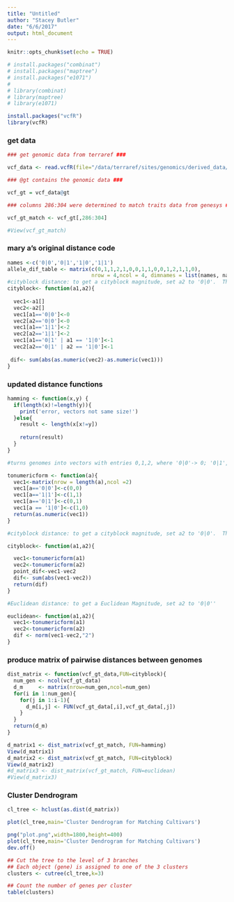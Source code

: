 ```yaml
---
title: "Untitled"
author: "Stacey Butler"
date: "6/6/2017"
output: html_document
---
```


```r
knitr::opts_chunk$set(echo = TRUE)
```
```r
# install.packages("combinat")
# install.packages("maptree")
# install.packages("e1071")
# 
# library(combinat)
# library(maptree)
# library(e1071)

```
```r
install.packages("vcfR")
library(vcfR)
```

### get data ###
```r
### get genomic data from terraref ###

vcf_data <- read.vcfR(file="/data/terraref/sites/genomics/derived_data/ril/gbs/imp_TERRA_RIL_SNP.vcf")

### @gt contains the genomic data ###

vcf_gt = vcf_data@gt

### columns 286:304 were determined to match traits data from genesys ###

vcf_gt_match <- vcf_gt[,286:304]

#View(vcf_gt_match)
```
### mary a's original distance code ###
```r

names <-c('0|0','0|1','1|0','1|1')
allele_dif_table <- matrix(c(0,1,1,2,1,0,0,1,1,0,0,1,2,1,1,0),
                           nrow = 4,ncol = 4, dimnames = list(names, names))
#cityblock distance: to get a cityblock magnitude, set a2 to '0|0'.  This is similar to the l_1 distance of a vector
cityblock<- function(a1,a2){
  
  vec1<-a1[]
  vec2<-a2[]
  vec1[a1=='0|0']<-0
  vec2[a2=='0|0']<-0
  vec1[a1=='1|1']<-2
  vec2[a2=='1|1']<-2
  vec1[a1=='0|1' | a1 == '1|0']<-1
  vec2[a2=='0|1' | a2 == '1|0']<-1
  
 dif<- sum(abs(as.numeric(vec2)-as.numeric(vec1)))
}

```

### updated distance functions ###
```r

hamming <- function(x,y) {
  if(length(x)!=length(y)){
    print('error, vectors not same size!')
  }else{
    result <- length(x[x!=y])
    
    return(result)
  }
}

#turns genomes into vectors with entries 0,1,2, where '0|0'-> 0; '0|1','1|0' ->1; '1|1'-> 2. 

tonumericform <- function(a){
  vec1<-matrix(nrow = length(a),ncol =2)
  vec1[a=='0|0']<-c(0,0)
  vec1[a=='1|1']<-c(1,1)
  vec1[a=='0|1']<-c(0,1)
  vec1[a == '1|0']<-c(1,0)
  return(as.numeric(vec1)) 
} 

#cityblock distance: to get a cityblock magnitude, set a2 to '0|0'.  This is similar to the l_1 distance of a vector

cityblock<- function(a1,a2){

  vec1<-tonumericform(a1)
  vec2<-tonumericform(a2)
  point_dif<-vec1-vec2
  dif<- sum(abs(vec1-vec2))
  return(dif)
}

#Euclidean distance: to get a Euclidean Magnitude, set a2 to '0|0''

euclidean<- function(a1,a2){
  vec1<-tonumericform(a1)
  vec2<-tonumericform(a2)
  dif <- norm(vec1-vec2,"2")
}


```
### produce matrix of pairwise distances between genomes ###
```r

dist_matrix <- function(vcf_gt_data,FUN=cityblock){
  num_gen <- ncol(vcf_gt_data)
  d_m     <- matrix(nrow=num_gen,ncol=num_gen)
  for(i in 1:num_gen){
    for(j in 1:i-1){
      d_m[i,j] <- FUN(vcf_gt_data[,i],vcf_gt_data[,j])
    }
  }
  return(d_m)
}

d_matrix1 <- dist_matrix(vcf_gt_match, FUN=hamming)
View(d_matrix1)
d_matrix2 <- dist_matrix(vcf_gt_match, FUN=cityblock)
View(d_matrix2)
#d_matrix3 <- dist_matrix(vcf_gt_match, FUN=euclidean)
#View(d_matrix3)


```

### Cluster Dendrogram ###

```r


cl_tree <- hclust(as.dist(d_matrix))

plot(cl_tree,main='Cluster Dendrogram for Matching Cultivars')
```

```r
png("plot.png",width=1800,height=400)
plot(cl_tree,main='Cluster Dendrogram for Matching Cultivars')
dev.off()
```

```r
## Cut the tree to the level of 3 branches
## Each object (gene) is assigned to one of the 3 clusters
clusters <- cutree(cl_tree,k=3)

## Count the number of genes per cluster
table(clusters)
```

